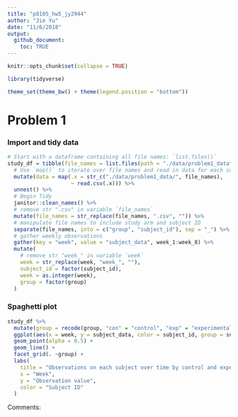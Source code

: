 ```yaml
---
title: "p8105_hw5_jy2944"
author: "Jie Yu"
date: "11/6/2018"
output: 
  github_document:
    toc: TRUE
---
```


```r
knitr::opts_chunk$set(collapse = TRUE)

library(tidyverse)

theme_set(theme_bw() + theme(legend.position = "bottom"))
```


# Problem 1

### Import and tidy data

```r
# Start with a dataframe containing all file names: `list.files()`
study_df = tibble(file_names = list.files(path = "./data/problem1_data")) %>% 
  # Use `map()` to iterate over file names and read in data for each subject, and save the results in a new variable `data`
  mutate(data = map(.x = str_c("./data/problem1_data/", file_names), 
                    ~ read.csv(.x))) %>% 
  unnest() %>%
  # Begin Tidy
  janitor::clean_names() %>% 
  # remove str ".csv" in variable `file_names`
  mutate(file_names = str_replace(file_names, ".csv", "")) %>% 
  # manipulate file names to include study arm and subject ID
  separate(file_names, into = c("group", "subject_id"), sep = "_") %>% 
  # gather weekly observations
  gather(key = "week", value = "subject_data", week_1:week_8) %>% 
  mutate(
    # remove str "week_" in variable `week`
    week = str_replace(week, "week_", ""),
    subject_id = factor(subject_id),
    week = as.integer(week),
    group = factor(group)
  )
```

### Spaghetti plot

```r
study_df %>% 
  mutate(group = recode(group, "con" = "control", "exp" = "experimental")) %>%
  ggplot(aes(x = week, y = subject_data, color = subject_id, group = subject_id)) +
  geom_point(alpha = 0.5) +
  geom_line() +
  facet_grid(. ~group) +
  labs(
    title = "Observations on each subject over time by control and experimental group",
    x = "Week",
    y = "Observation value",
    color = "Subject ID"
  ) 
```

Comments:


